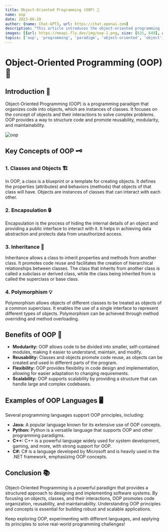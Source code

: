 ```yaml
---
title: Object-Oriented Programming (OOP) 🎯
name: oop
date: 2023-06-20
author: {name: Chat-GPT3, url: https://chat.openai.com}
description: "This article introduces the object-oriented programming (OOP) paradigm. OOP is based on the idea of organizing code into objects, which are instances of classes. The key concepts of OOP, such as classes and objects, encapsulation, inheritance, and polymorphism, are explained. The benefits of OOP, such as modularity, code reuse, flexibility, and scalability, are highlighted."
images: [{url: https://meapi.fly.dev/img/oop-1.png, size: [631, 649], alt: OOP}]
topics: ['oop', 'programming', 'paradigm', 'object-oriented', 'object', 'class', 'encapsulation', 'inheritance', 'polymorphism', 'modularity', 'reusability']
---
```


# Object-Oriented Programming (OOP) 🎯

## Introduction 📝

Object-Oriented Programming (OOP) is a programming paradigm that organizes code into objects, which are instances of classes. It focuses on the concept of objects and their interactions to solve complex problems. OOP provides a way to structure code and promote reusability, modularity, and maintainability.

![oop](https://meapi.fly.dev/img/oop-1.png) 

## Key Concepts of OOP 🗝️

### 1. Classes and Objects 🏗️

In OOP, a class is a blueprint or a template for creating objects. It defines the properties (attributes) and behaviors (methods) that objects of that class will have. Objects are instances of classes that can interact with each other.

### 2. Encapsulation 🔒

Encapsulation is the process of hiding the internal details of an object and providing a public interface to interact with it. It helps in achieving data abstraction and protects data from unauthorized access.

### 3. Inheritance 🧬

Inheritance allows a class to inherit properties and methods from another class. It promotes code reuse and facilitates the creation of hierarchical relationships between classes. The class that inherits from another class is called a subclass or derived class, while the class being inherited from is called the superclass or base class.

### 4. Polymorphism 💡

Polymorphism allows objects of different classes to be treated as objects of a common superclass. It enables the use of a single interface to represent different types of objects. Polymorphism can be achieved through method overriding and method overloading.

## Benefits of OOP 🌟

- **Modularity:** OOP allows code to be divided into smaller, self-contained modules, making it easier to understand, maintain, and modify.
- **Reusability:** Classes and objects promote code reuse, as objects can be created and used in different parts of the program.
- **Flexibility:** OOP provides flexibility in code design and implementation, allowing for easier adaptation to changing requirements.
- **Scalability:** OOP supports scalability by providing a structure that can handle large and complex codebases.

## Examples of OOP Languages 🖥️

Several programming languages support OOP principles, including:

- **Java:** A popular language known for its extensive use of OOP concepts.
- **Python:** Python is a versatile language that supports OOP and other programming paradigms.
- **C++:** C++ is a powerful language widely used for system development, gaming, and more, with strong support for OOP.
- **C#:** C# is a language developed by Microsoft and is heavily used in the .NET framework, emphasizing OOP concepts.

## Conclusion 📚

Object-Oriented Programming is a powerful paradigm that provides a structured approach to designing and implementing software systems. By focusing on objects, classes, and their interactions, OOP promotes code organization, reusability, and maintainability. Understanding OOP principles and concepts is essential for building robust and scalable applications.

Keep exploring OOP, experimenting with different languages, and applying its principles to solve real-world programming challenges!

